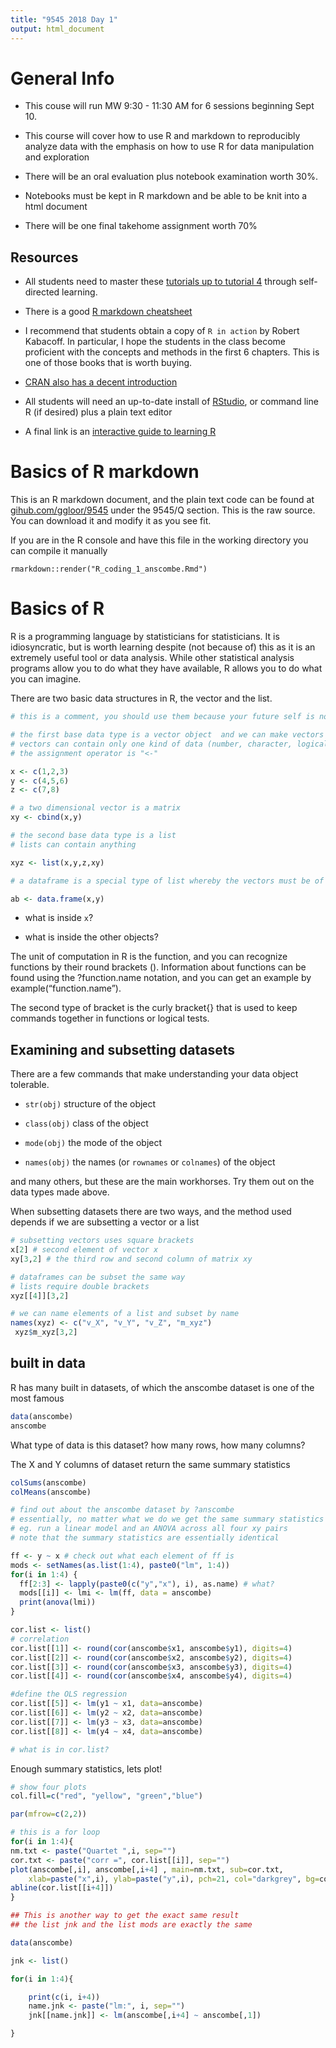 ```yaml
---
title: "9545 2018 Day 1"
output: html_document
---
```


# General Info

- This couse will run MW 9:30 - 11:30 AM for 6 sessions beginning Sept 10.

- This course will cover how to use R and markdown to reproducibly analyze data with the emphasis on how to use R for data manipulation and exploration

- There will be an oral evaluation plus notebook examination worth 30%.

- Notebooks must be kept in R markdown and be able to be knit into a html document

- There will be one final takehome assignment worth 70%

## Resources

- All students need to master these [tutorials up to tutorial 4](http://www.ee.surrey.ac.uk/Teaching/Unix/) through self-directed learning.

- There is a good [R markdown cheatsheet](https://github.com/adam-p/markdown-here/wiki/Markdown-Cheatsheet)

- I recommend that students obtain a copy of `R in action` by Robert Kabacoff. In particular, I hope the students in the class become proficient with the concepts and methods in the first 6 chapters. This is one of those books that is worth buying.

- [CRAN also has a decent introduction](https://cran.r-project.org/doc/contrib/Paradis-rdebuts_en.pdf)

- All students will need an up-to-date install of [RStudio](https://www.rstudio.com/), or command line R (if desired) plus a plain text editor

- A final link is an [interactive guide to learning R](https://www.datacamp.com/courses/free-introduction-to-r)

# Basics of R markdown

This is an R markdown document, and the plain text code can be found at [gihub.com/ggloor/9545](https://raw.githubusercontent.com/ggloor/9545/master/Q_section/R_coding_1_anscombe.Rmd) under the 9545/Q section. This is the raw source. You can download it and modify it as you see fit.

If you are in the R console and have this file in the working directory you can compile it manually

`rmarkdown::render("R_coding_1_anscombe.Rmd")`

# Basics of R

R is a programming language by statisticians for statisticians. It is idiosyncratic, but is worth learning despite (not because of) this as it is an extremely useful tool or data analysis. While other statistical analysis programs allow you to do what they have available, R allows you to do what you can imagine.

There are two basic data structures in R, the vector and the list.

```r

# this is a comment, you should use them because your future self is not that bright

# the first base data type is a vector object  and we can make vectors with the c() function
# vectors can contain only one kind of data (number, character, logical)
# the assignment operator is "<-"

x <- c(1,2,3)
y <- c(4,5,6)
z <- c(7,8)

# a two dimensional vector is a matrix
xy <- cbind(x,y)

# the second base data type is a list
# lists can contain anything

xyz <- list(x,y,z,xy)

# a dataframe is a special type of list whereby the vectors must be of the same length

ab <- data.frame(x,y)

```

- what is inside `x`?

- what is inside the other objects?


The unit of computation in R is the function, and you can recognize functions by their round brackets ().
Information about functions can be found using the ?function.name notation, and you can get an example by example("function.name").

The second type of bracket is the curly bracket{} that is used to keep commands together in functions or logical tests.

## Examining and subsetting datasets

There are a few commands that make understanding your data object tolerable.

- `str(obj)` structure of the object

- `class(obj)` class of the object

- `mode(obj)` the mode of the object

-  `names(obj)` the names (or `rownames` or `colnames`) of the object

and many others, but these are the main workhorses. Try them out on the data types made above.

When subsetting datasets there are two ways, and the method used depends if we are subsetting a vector or a list

```r

# subsetting vectors uses square brackets
x[2] # second element of vector x
xy[3,2] # the third row and second column of matrix xy

# dataframes can be subset the same way
# lists require double brackets
xyz[[4]][3,2]

# we can name elements of a list and subset by name
names(xyz) <- c("v_X", "v_Y", "v_Z", "m_xyz")
 xyz$m_xyz[3,2]

```
## built in data

R has many built in datasets, of which the anscombe dataset is one of the most famous

```r
data(anscombe)
anscombe
```

What type of data is this dataset? how many rows, how many columns?

The X and Y columns of  dataset return the same summary statistics
```r
colSums(anscombe)
colMeans(anscombe)

# find out about the anscombe dataset by ?anscombe
# essentially, no matter what we do we get the same summary statistics
# eg. run a linear model and an ANOVA across all four xy pairs
# note that the summary statistics are essentially identical

ff <- y ~ x # check out what each element of ff is
mods <- setNames(as.list(1:4), paste0("lm", 1:4))
for(i in 1:4) {
  ff[2:3] <- lapply(paste0(c("y","x"), i), as.name) # what?
  mods[[i]] <- lmi <- lm(ff, data = anscombe)
  print(anova(lmi))
}

cor.list <- list()
# correlation
cor.list[[1]] <- round(cor(anscombe$x1, anscombe$y1), digits=4)
cor.list[[2]] <- round(cor(anscombe$x2, anscombe$y2), digits=4)
cor.list[[3]] <- round(cor(anscombe$x3, anscombe$y3), digits=4)
cor.list[[4]] <- round(cor(anscombe$x4, anscombe$y4), digits=4)

#define the OLS regression
cor.list[[5]] <- lm(y1 ~ x1, data=anscombe)
cor.list[[6]] <- lm(y2 ~ x2, data=anscombe)
cor.list[[7]] <- lm(y3 ~ x3, data=anscombe)
cor.list[[8]] <- lm(y4 ~ x4, data=anscombe)

# what is in cor.list?
```

Enough summary statistics, lets plot!

```r

# show four plots
col.fill=c("red", "yellow", "green","blue")

par(mfrow=c(2,2))

# this is a for loop
for(i in 1:4){
nm.txt <- paste("Quartet ",i, sep="")
cor.txt <- paste("corr =", cor.list[[i]], sep="")
plot(anscombe[,i], anscombe[,i+4] , main=nm.txt, sub=cor.txt,
    xlab=paste("x",i), ylab=paste("y",i), pch=21, col="darkgrey", bg=col.fill[i])
abline(cor.list[[i+4]])
}

## This is another way to get the exact same result
## the list jnk and the list mods are exactly the same

data(anscombe)

jnk <- list()

for(i in 1:4){

    print(c(i, i+4))
    name.jnk <- paste("lm:", i, sep="")
    jnk[[name.jnk]] <- lm(anscombe[,i+4] ~ anscombe[,1])

}


```

